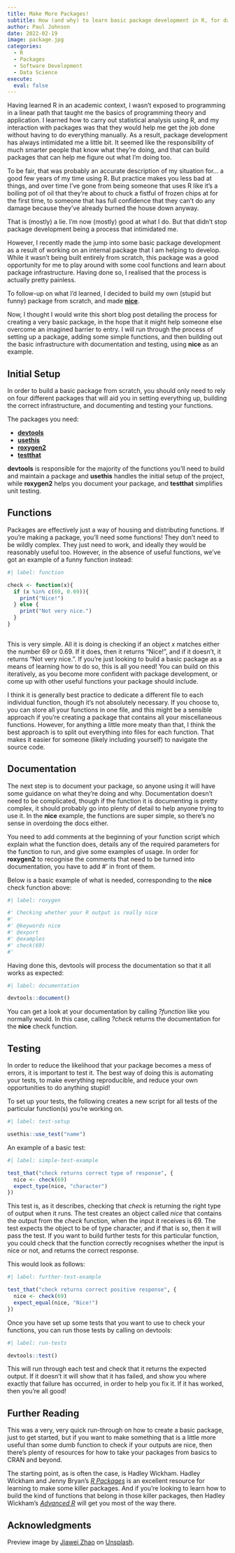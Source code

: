 ```yaml
---
title: Make More Packages!
subtitle: How (and why) to learn basic package development in R, for data scientists.
author: Paul Johnson
date: 2022-02-19
image: package.jpg
categories:
  - R
  - Packages
  - Software Development
  - Data Science
execute: 
  eval: false
---
```


Having learned R in an academic context, I wasn't exposed to programming in a linear path that taught me the basics of programming theory and application. I learned how to carry out statistical analysis using R, and my interaction with packages was that they would help me get the job done without having to do everything manually. As a result, package development has always intimidated me a little bit. It seemed like the responsibility of much smarter people that know what they're doing, and that can build packages that can help me figure out what I'm doing too.

To be fair, that was probably an accurate description of my situation for... a good few years of my time using R. But practice makes you less bad at things, and over time I've gone from being someone that uses R like it's a boiling pot of oil that they're about to chuck a fistful of frozen chips at for the first time, to someone that has full confidence that they can't do any damage because they've already burned the house down anyway.

That is (mostly) a lie. I'm now (mostly) good at what I do. But that didn't stop package development being a process that intimidated me.

However, I recently made the jump into some basic package development as a result of working on an internal package that I am helping to develop. While it wasn't being built entirely from scratch, this package was a good opportunity for me to play around with some cool functions and learn about package infrastructure. Having done so, I realised that the process is actually pretty painless.

To follow-up on what I'd learned, I decided to build my own (stupid but funny) package from scratch, and made [**nice**](https://github.com/Paulj1989/nice).

Now, I thought I would write this short blog post detailing the process for creating a very basic package, in the hope that it might help someone else overcome an imagined barrier to entry. I will run through the process of setting up a package, adding some simple functions, and then building out the basic infrastructure with documentation and testing, using **nice** as an example.

## Initial Setup

In order to build a basic package from scratch, you should only need to rely on four different packages that will aid you in setting everything up, building the correct infrastructure, and documenting and testing your functions.

The packages you need:

- [**devtools**](https://devtools.r-lib.org/)
- [**usethis**](https://usethis.r-lib.org/)
- [**roxygen2**](https://roxygen2.r-lib.org/)
- [**testthat**](https://testthat.r-lib.org/)

**devtools** is responsible for the majority of the functions you'll need to build and maintain a package and **usethis** handles the initial setup of the project, while **roxygen2** helps you document your package, and **testthat** simplifies unit testing.

## Functions

Packages are effectively just a way of housing and distributing functions. If you're making a package, you'll need some functions! They don't need to be wildly complex. They just need to work, and ideally they would be reasonably useful too. However, in the absence of useful functions, we've got an example of a funny function instead:

```r
#| label: function

check <- function(x){
  if (x %in% c(69, 0.69)){
    print("Nice!")
  } else {
    print("Not very nice.")
  }
}
  
```

This is very simple. All it is doing is checking if an object _x_ matches either the number 69 or 0.69. If it does, then it returns "Nice!", and if it doesn't, it returns "Not very nice.". If you're just looking to build a basic package as a means of learning how to do so, this is all you need! You can build on this iteratively, as you become more confident with package development, or come up with other useful functions your package should include.

I think it is generally best practice to dedicate a different file to each individual function, though it's not absolutely necessary. If you choose to, you can store all your functions in one file, and this might be a sensible approach if you're creating a package that contains all your miscellaneous functions. However, for anything a little more meaty than that, I think the best approach is to split out everything into files for each function. That makes it easier for someone (likely including yourself) to navigate the source code.

## Documentation

The next step is to document your package, so anyone using it will have some guidance on what they're doing and why. Documentation doesn't need to be complicated, though if the function it is documenting is pretty complex, it should probably go into plenty of detail to help anyone trying to use it. In the **nice** example, the functions are super simple, so there's no sense in overdoing the docs either.

You need to add comments at the beginning of your function script which explain what the function does, details any of the required parameters for the function to run, and give some examples of usage. In order for **roxygen2** to recognise the comments that need to be turned into documentation, you have to add #' in front of them.

Below is a basic example of what is needed, corresponding to the **nice** check function above:

```r
#| label: roxygen

#' Checking whether your R output is really nice
#'
#' @keywords nice
#' @export
#' @examples
#' check(69)
#' 
```

Having done this, devtools will process the documentation so that it all works as expected:

```r
#| label: documentation

devtools::document()

```

You can get a look at your documentation by calling _?function_ like you normally would. In this case, calling _?check_ returns the documentation for the **nice** check function.

## Testing

In order to reduce the likelihood that your package becomes a mess of errors, it is important to test it. The best way of doing this is automating your tests, to make everything reproducible, and reduce your own opportunities to do anything stupid!

To set up your tests, the following creates a new script for all tests of the particular function(s) you're working on.

```r
#| label: test-setup

usethis::use_test("name")

```

An example of a basic test:

```r
#| label: simple-test-example

test_that("check returns correct type of response", {
  nice <- check(69)
  expect_type(nice, "character")
})

```

This test is, as it describes, checking that _check_ is returning the right type of output when it runs. The test creates an object called _nice_ that contains the output from the _check_ function, when the input it receives is 69. The test expects the object to be of type character, and if that is so, then it will pass the test. If you want to build further tests for this particular function, you could check that the function correctly recognises whether the input is nice or not, and returns the correct response.

This would look as follows:

```r
#| label: further-test-example

test_that("check returns correct positive response", {
  nice <- check(69)
  expect_equal(nice, "Nice!")
})

```

Once you have set up some tests that you want to use to check your functions, you can run those tests by calling on devtools:

```r
#| label: run-tests

devtools::test()

```

This will run through each test and check that it returns the expected output. If it doesn't it will show that it has failed, and show you where exactly that failure has occurred, in order to help you fix it. If it has worked, then you're all good!

## Further Reading

This was a very, very quick run-through on how to create a basic package, just to get started, but if you want to make something that is a little more useful than some dumb function to check if your outputs are nice, then there's plenty of resources for how to take your packages from basics to CRAN and beyond.

The starting point, as is often the case, is Hadley Wickham. Hadley Wickham and Jenny Bryan's [_R Packages_](https://r-pkgs.org/index.html) is an excellent resource for learning to make some killer packages. And if you're looking to learn how to build the kind of functions that belong in those killer packages, then Hadley Wickham's [_Advanced R_](https://adv-r.hadley.nz/) will get you most of the way there.

## Acknowledgments {.appendix}

Preview image by [Jiawei Zhao](https://unsplash.com/@jiaweizhao) on [Unsplash](https://unsplash.com/photos/tuxedo-cat-in-brown-cardboard-box-W-ypTC6R7_k).
